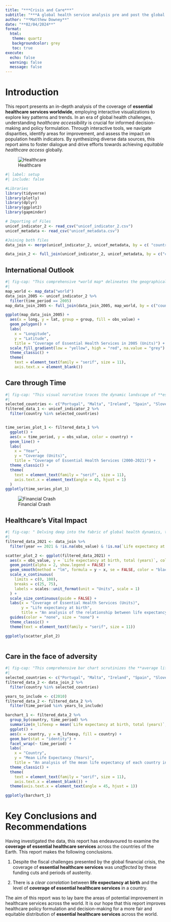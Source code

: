 ```yaml
---
title: "***Crisis and Care***"
subtitle: "***A global health service analysis pre and post the global financial crisis***"
author: "**Matthew Downey**"
date: "**02/04/2024**"
format:
  html:
   theme: quartz
   backgroundcolor: grey
   toc: true 
execute:
  echo: false
  warning: false
  message: false
---
```

# **Introduction**
This report presents an in-depth analysis of the coverage of **essential healthcare services worldwide**, employing interactive visualizations to explore key patterns and trends. In an era of global health challenges, understanding *healthcare accessibility* is crucial for informed decision-making and policy formulation. Through interactive tools, we navigate disparities, identify areas for improvement, and assess the impact on population health indicators. By synthesizing diverse data sources, this report aims to foster dialogue and drive efforts towards achieving *equitable healthcare access* globally.

![Healthcare](Healthcare.jfif)

```r
#| label: setup
#| include: false

#Libraries
library(tidyverse)
library(plotly)
library(dplyr)
library(ggplot2)
library(gapminder)

# Importing of Files
unicef_indicator_2 <- read_csv("unicef_indicator_2.csv")
unicef_metadata <- read_csv("unicef_metadata.csv")

#Joining both files
data_join <- merge(unicef_indicator_2, unicef_metadata, by = c( "country" = "country"))

data_join_2 <- full_join(unicef_indicator_2, unicef_metadata, by = c("country" = "country"))

```

## **International Outlook**
```r
#| fig-cap: "This comprehensive *world map* delineates the geographical spread of **essential healthcare services coverage**, offering a nuanced perspective on accessibility and the quality of healthcare provision in different nations in the year **2005**. Through a spectrum of colors, ranging from minimal to comprehensive coverage, this visualization illuminates disparities and highlights areas of need, guiding efforts towards equitable healthcare access and global health improvement initiatives."
#| 
map_world <- map_data("world")
data_join_2005 <- unicef_indicator_2 %>%
  filter(time_period == 2005)
map_data_join_2005 <- full_join(data_join_2005, map_world, by = c("country" = "region"))

ggplot(map_data_join_2005) +
  aes(x = long, y = lat, group = group, fill = obs_value) + 
  geom_polygon() +
  labs(
    x = "Longitude",
    y = "Latitude",
    title = "Coverage of Essential Health Services in 2005 (Units)") +
  scale_fill_gradient(low = "yellow", high = "red", na.value = "grey") +
  theme_classic() +
  theme(
    text = element_text(family = "serif", size = 11), 
    axis.text.x = element_blank())
```

## **Care through Time**
```r
#| fig-cap: "This visual narrative traces the dynamic landscape of **essential healthcare service** provision across ten countries navigating *economic turbulence* in the aftermath of the *global financial downturn*. Spanning years of recovery and resilience, this temporal exploration sheds light on the ebb and flow of healthcare access amidst fiscal challenges, presenting a compelling narrative to inform strategic interventions and foster sustainable health system strengthening in post-crisis contexts. It is interesting to note that despite the *global economic crash*, the coverage of **essential health services** continued to improve in the years following."
#| 
selected_countries <- c("Portugal", "Malta", "Ireland", "Spain", "Slovenia", "Greece", "Romania", "Hungary", "Cyprus", "Latvia")
filtered_data_1 <- unicef_indicator_2 %>% 
  filter(country %in% selected_countries)


time_series_plot_1 <- filtered_data_1 %>% 
  ggplot() +
  aes(x = time_period, y = obs_value, color = country) +
  geom_line() +
  labs(
    x = "Year",
    y = "Coverage (Units)",
    title = "Coverage of Essential Health Services (2000-2021)") +
  theme_classic() +
  theme(
    text = element_text(family = "serif", size = 11), 
    axis.text.x = element_text(angle = 45, hjust = 1)
  )
ggplotly(time_series_plot_1)
```

![Financial Crash](Crash.jfif)


## **Healthcare's Vital Impact**
```r
#| fig-cap: " Delving deep into the fabric of global health dynamics, this visualization intricately examines the correlations between **life expectancy** and the breadth of **essential healthcare services** accessible worldwide in **2021**. Unveiling a tapestry of interconnected factors, it sheds light on disparities and opportunities for enhancing healthcare equity, underscoring the imperative for informed strategies and collaborative efforts to advance public health outcomes on a global scale."
#| 
filtered_data_2021 <- data_join %>%
  filter(year == 2021 & !is.na(obs_value) & !is.na(`Life expectancy at birth, total (years)`))

scatter_plot_2 <- ggplot(filtered_data_2021) +
  aes(x = obs_value, y = `Life expectancy at birth, total (years)`, color = country) +
  geom_point(alpha = 2, show.legend = FALSE) +
  geom_smooth(method = "lm", formula = y ~ x, se = FALSE, color = "black", linewidth = 0.8) +
  scale_x_continuous(
    limits = c(0, 100),
    breaks = c(25, 75), 
    labels = scales::unit_format(unit = "Units", scale = 1)
  ) +
  scale_size_continuous(guide = FALSE) +
  labs(x = "Coverage of Essential Health Services (Units)",
       y = "Life expectancy at birth", 
       title = "An analysis of the relationship between life expectancy and the coverage of EHS in 2021") +
  guides(color = "none", size = "none") +
  theme_classic() +
  theme(text = element_text(family = "serif", size = 11))

ggplotly(scatter_plot_2)



```

## **Care in the face of adversity**
```r
#| fig-cap: "This comprehensive bar chart scrutinizes the **average life expectancy** trends across ten nations in **2010** grappling with economic challenges following the *global financial downturn*. Offering a detailed portrayal of post-crisis health trajectories, it underscores the resilience and perseverance of communities amidst financial adversity. By unraveling the intricacies of health outcomes, this visualization provides a compelling narrative to inform policy decisions and catalyze targeted interventions aimed at fostering sustainable well-being in post-crisis landscapes."
#| 
selected_countries <- c("Portugal", "Malta", "Ireland", "Spain", "Slovenia", "Greece", "Romania", "Hungary", "Cyprus", "Latvia")
filtered_data_2 <- data_join_2 %>%
  filter(country %in% selected_countries)

years_to_include <- c(2010)
filtered_data_2 <- filtered_data_2 %>%
  filter(time_period %in% years_to_include)

barchart_1 <- filtered_data_2 %>%
  group_by(country, time_period) %>%
  summarize(m_lifeexp = mean(`Life expectancy at birth, total (years)`, na.rm = TRUE)) %>%
  ggplot() +
  aes(x = country, y = m_lifeexp, fill = country) +  
  geom_bar(stat = "identity") +
  facet_wrap(~ time_period) +
  labs(
    x = "Country",
    y = "Mean Life Expectancy (Years)",
    title = "An analysis of the mean life expectancy of each country in 2005") +
  theme_classic() +
  theme(
    text = element_text(family = "serif", size = 11), 
    axis.text.x = element_blank()) +
  theme(axis.text.x = element_text(angle = 45, hjust = 1))

ggplotly(barchart_1)
```

# **Key Conclusions and Recommendations** 
Having investigated the data, this report has endeavoured to examine the **coverage of essential healthcare services** across the countries of the Earth. This report makes the following conclusions.

1. Despite the fiscal challenges presented by the global financial crisis, the coverage of **essential healthcare services** was *unaffected* by these funding cuts and periods of austerity.

2. There is a *clear correlation* between **life expectancy at birth** and the level of **coverage of essential healthcare services** in a country.

The aim of this report was to lay bare the areas of potential improvement in healthcare services across the world. It is our hope that this report improves healthcare policy formulation and decision-making for a more fair and equitable distribution of **essential healthcare services** across the world.
